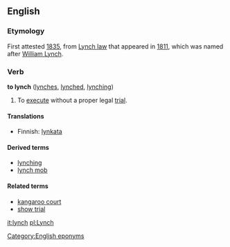 ==English==

===Etymology===
First attested [[w:1835|1835]], from [[Lynch law]] that appeared in [[w:1811|1811]], which was named after [[w:William Lynch|William Lynch]].

===Verb===
'''to lynch''' ([[lynches]], [[lynched]], [[lynching]])

#To [[execute]] without a proper legal [[trial]].

====Translations====
*Finnish: [[lynkata]]

====Derived terms====
*[[lynching]]
*[[lynch mob]]

====Related terms====
*[[kangaroo court]]
*[[show trial]]

[[Category:English eponyms]]
[[it:lynch]]
[[pl:Lynch]]